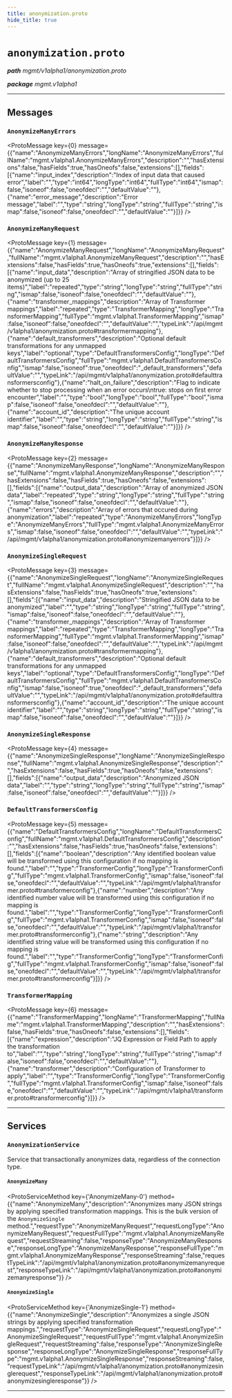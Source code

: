 ```yaml
---
title: anonymization.proto
hide_title: true
---
```



# `anonymization.proto`
_**path** mgmt/v1alpha1/anonymization.proto_

_**package** mgmt.v1alpha1_



---

## Messages


### `AnonymizeManyErrors`
<ProtoMessage key={0} message={{"name":"AnonymizeManyErrors","longName":"AnonymizeManyErrors","fullName":"mgmt.v1alpha1.AnonymizeManyErrors","description":"","hasExtensions":false,"hasFields":true,"hasOneofs":false,"extensions":[],"fields":[{"name":"input_index","description":"Index of input data that caused error","label":"","type":"int64","longType":"int64","fullType":"int64","ismap":false,"isoneof":false,"oneofdecl":"","defaultValue":""},{"name":"error_message","description":"Error message","label":"","type":"string","longType":"string","fullType":"string","ismap":false,"isoneof":false,"oneofdecl":"","defaultValue":""}]}} />


### `AnonymizeManyRequest`
<ProtoMessage key={1} message={{"name":"AnonymizeManyRequest","longName":"AnonymizeManyRequest","fullName":"mgmt.v1alpha1.AnonymizeManyRequest","description":"","hasExtensions":false,"hasFields":true,"hasOneofs":true,"extensions":[],"fields":[{"name":"input_data","description":"Array of stringified JSON data to be anonymized (up to 25 items)","label":"repeated","type":"string","longType":"string","fullType":"string","ismap":false,"isoneof":false,"oneofdecl":"","defaultValue":""},{"name":"transformer_mappings","description":"Array of Transformer mappings","label":"repeated","type":"TransformerMapping","longType":"TransformerMapping","fullType":"mgmt.v1alpha1.TransformerMapping","ismap":false,"isoneof":false,"oneofdecl":"","defaultValue":"","typeLink":"/api/mgmt/v1alpha1/anonymization.proto#transformermapping"},{"name":"default_transformers","description":"Optional default transformations for any unmapped keys","label":"optional","type":"DefaultTransformersConfig","longType":"DefaultTransformersConfig","fullType":"mgmt.v1alpha1.DefaultTransformersConfig","ismap":false,"isoneof":true,"oneofdecl":"_default_transformers","defaultValue":"","typeLink":"/api/mgmt/v1alpha1/anonymization.proto#defaulttransformersconfig"},{"name":"halt_on_failure","description":"Flag to indicate whether to stop processing when an error occurs\ntrue: stops on first error encounter","label":"","type":"bool","longType":"bool","fullType":"bool","ismap":false,"isoneof":false,"oneofdecl":"","defaultValue":""},{"name":"account_id","description":"The unique account identifier","label":"","type":"string","longType":"string","fullType":"string","ismap":false,"isoneof":false,"oneofdecl":"","defaultValue":""}]}} />


### `AnonymizeManyResponse`
<ProtoMessage key={2} message={{"name":"AnonymizeManyResponse","longName":"AnonymizeManyResponse","fullName":"mgmt.v1alpha1.AnonymizeManyResponse","description":"","hasExtensions":false,"hasFields":true,"hasOneofs":false,"extensions":[],"fields":[{"name":"output_data","description":"Array of anonymized JSON data","label":"repeated","type":"string","longType":"string","fullType":"string","ismap":false,"isoneof":false,"oneofdecl":"","defaultValue":""},{"name":"errors","description":"Array of errors that occured during anonymization","label":"repeated","type":"AnonymizeManyErrors","longType":"AnonymizeManyErrors","fullType":"mgmt.v1alpha1.AnonymizeManyErrors","ismap":false,"isoneof":false,"oneofdecl":"","defaultValue":"","typeLink":"/api/mgmt/v1alpha1/anonymization.proto#anonymizemanyerrors"}]}} />


### `AnonymizeSingleRequest`
<ProtoMessage key={3} message={{"name":"AnonymizeSingleRequest","longName":"AnonymizeSingleRequest","fullName":"mgmt.v1alpha1.AnonymizeSingleRequest","description":"","hasExtensions":false,"hasFields":true,"hasOneofs":true,"extensions":[],"fields":[{"name":"input_data","description":"Stringified JSON data to be anonymized","label":"","type":"string","longType":"string","fullType":"string","ismap":false,"isoneof":false,"oneofdecl":"","defaultValue":""},{"name":"transformer_mappings","description":"Array of Transformer mappings","label":"repeated","type":"TransformerMapping","longType":"TransformerMapping","fullType":"mgmt.v1alpha1.TransformerMapping","ismap":false,"isoneof":false,"oneofdecl":"","defaultValue":"","typeLink":"/api/mgmt/v1alpha1/anonymization.proto#transformermapping"},{"name":"default_transformers","description":"Optional default transformations for any unmapped keys","label":"optional","type":"DefaultTransformersConfig","longType":"DefaultTransformersConfig","fullType":"mgmt.v1alpha1.DefaultTransformersConfig","ismap":false,"isoneof":true,"oneofdecl":"_default_transformers","defaultValue":"","typeLink":"/api/mgmt/v1alpha1/anonymization.proto#defaulttransformersconfig"},{"name":"account_id","description":"The unique account identifier","label":"","type":"string","longType":"string","fullType":"string","ismap":false,"isoneof":false,"oneofdecl":"","defaultValue":""}]}} />


### `AnonymizeSingleResponse`
<ProtoMessage key={4} message={{"name":"AnonymizeSingleResponse","longName":"AnonymizeSingleResponse","fullName":"mgmt.v1alpha1.AnonymizeSingleResponse","description":"","hasExtensions":false,"hasFields":true,"hasOneofs":false,"extensions":[],"fields":[{"name":"output_data","description":"Anonymized JSON data","label":"","type":"string","longType":"string","fullType":"string","ismap":false,"isoneof":false,"oneofdecl":"","defaultValue":""}]}} />


### `DefaultTransformersConfig`
<ProtoMessage key={5} message={{"name":"DefaultTransformersConfig","longName":"DefaultTransformersConfig","fullName":"mgmt.v1alpha1.DefaultTransformersConfig","description":"","hasExtensions":false,"hasFields":true,"hasOneofs":false,"extensions":[],"fields":[{"name":"boolean","description":"Any identified boolean value will be transformed using this configuration if no mapping is found.","label":"","type":"TransformerConfig","longType":"TransformerConfig","fullType":"mgmt.v1alpha1.TransformerConfig","ismap":false,"isoneof":false,"oneofdecl":"","defaultValue":"","typeLink":"/api/mgmt/v1alpha1/transformer.proto#transformerconfig"},{"name":"number","description":"Any identified number value will be transformed using this configuration if no mapping is found.","label":"","type":"TransformerConfig","longType":"TransformerConfig","fullType":"mgmt.v1alpha1.TransformerConfig","ismap":false,"isoneof":false,"oneofdecl":"","defaultValue":"","typeLink":"/api/mgmt/v1alpha1/transformer.proto#transformerconfig"},{"name":"string","description":"Any identified string value will be transformed using this configuration if no mapping is found.","label":"","type":"TransformerConfig","longType":"TransformerConfig","fullType":"mgmt.v1alpha1.TransformerConfig","ismap":false,"isoneof":false,"oneofdecl":"","defaultValue":"","typeLink":"/api/mgmt/v1alpha1/transformer.proto#transformerconfig"}]}} />


### `TransformerMapping`
<ProtoMessage key={6} message={{"name":"TransformerMapping","longName":"TransformerMapping","fullName":"mgmt.v1alpha1.TransformerMapping","description":"","hasExtensions":false,"hasFields":true,"hasOneofs":false,"extensions":[],"fields":[{"name":"expression","description":"JQ Expression or Field Path to apply the transformation to","label":"","type":"string","longType":"string","fullType":"string","ismap":false,"isoneof":false,"oneofdecl":"","defaultValue":""},{"name":"transformer","description":"Configuration of Transformer to apply","label":"","type":"TransformerConfig","longType":"TransformerConfig","fullType":"mgmt.v1alpha1.TransformerConfig","ismap":false,"isoneof":false,"oneofdecl":"","defaultValue":"","typeLink":"/api/mgmt/v1alpha1/transformer.proto#transformerconfig"}]}} />

---
## Services


### `AnonymizationService`

Service that transactionally anonymizes data, regardless of the connection type.


#### `AnonymizeMany`
<ProtoServiceMethod key={'AnonymizeMany-0'} method={{"name":"AnonymizeMany","description":"Anonymizes many JSON strings by applying specified transformation mappings. This is the bulk version of the `AnonymizeSingle` method.","requestType":"AnonymizeManyRequest","requestLongType":"AnonymizeManyRequest","requestFullType":"mgmt.v1alpha1.AnonymizeManyRequest","requestStreaming":false,"responseType":"AnonymizeManyResponse","responseLongType":"AnonymizeManyResponse","responseFullType":"mgmt.v1alpha1.AnonymizeManyResponse","responseStreaming":false,"requestTypeLink":"/api/mgmt/v1alpha1/anonymization.proto#anonymizemanyrequest","responseTypeLink":"/api/mgmt/v1alpha1/anonymization.proto#anonymizemanyresponse"}} />


#### `AnonymizeSingle`
<ProtoServiceMethod key={'AnonymizeSingle-1'} method={{"name":"AnonymizeSingle","description":"Anonymizes a single JSON strings by applying specified transformation mappings.","requestType":"AnonymizeSingleRequest","requestLongType":"AnonymizeSingleRequest","requestFullType":"mgmt.v1alpha1.AnonymizeSingleRequest","requestStreaming":false,"responseType":"AnonymizeSingleResponse","responseLongType":"AnonymizeSingleResponse","responseFullType":"mgmt.v1alpha1.AnonymizeSingleResponse","responseStreaming":false,"requestTypeLink":"/api/mgmt/v1alpha1/anonymization.proto#anonymizesinglerequest","responseTypeLink":"/api/mgmt/v1alpha1/anonymization.proto#anonymizesingleresponse"}} />


---


  